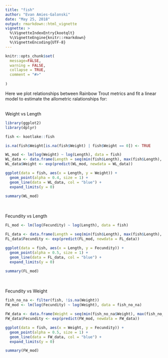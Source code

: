 ```yaml
---
title: "fish"
author: "Evan Amies-Galonski"
date: "May 25, 2018"
output: rmarkdown::html_vignette
vignette: >
  %\VignetteIndexEntry{kootqlt}
  %\VignetteEngine{knitr::rmarkdown}
  %\VignetteEncoding{UTF-8}
---
```

```r
knitr::opts_chunk$set(
  message=FALSE,
  warning = FALSE,
  collapse = TRUE,
  comment = "#>"
  
)
```
Here we plot relationships between Rainbow Trout metrics and fit a linear model to estimate the allometric ralationships for:
<br>
<br>

Weight vs Length

```r
library(ggplot2)
library(dplyr)

fish <- kootlake::fish

is.na(fish$Weight[is.na(fish$Weight) | fish$Weight == 0]) <- TRUE

WL_mod <- lm(log(Weight) ~ log(Length), data = fish)
WL_data <- data.frame(Length = seq(min(fish$Length), max(fish$Length), length.out = 30L))
WL_data$Weight <- exp(predict(WL_mod, newdata = WL_data))

ggplot(data = fish, aes(x = Length, y = Weight)) +
  geom_point(alpha = 0.4, size = 1) +
  geom_line(data = WL_data, col = "blue") +
  expand_limits(y = 0)

summary(WL_mod)
```

<br>
<br>
Fecundity vs Length

```r
FL_mod <- lm(log(Fecundity) ~ log(Length), data = fish)

FL_data <- data.frame(Length = seq(min(fish$Length), max(fish$Length), length.out = 30L))
FL_data$Fecundity <- exp(predict(FL_mod, newdata = FL_data))

ggplot(data = fish, aes(x = Length, y = Fecundity)) +
  geom_point(alpha = 0.5, size = 1) +
  geom_line(data = FL_data, col = "blue") +
  expand_limits(y = 0)

summary(FL_mod)

```
<br>
<br>
Fecundity vs Weight


```r
fish_no_na <- filter(fish, !is.na(Weight))
FW_mod <- lm(log(Fecundity) ~ log(Weight), data = fish_no_na)

FW_data <- data.frame(Weight = seq(min(fish_no_na$Weight), max(fish_no_na$Weight), length.out = 30L))
FW_data$Fecundity <- exp(predict(FW_mod, newdata = FW_data))

ggplot(data = fish, aes(x = Weight, y = Fecundity)) +
  geom_point(alpha = 0.5, size = 1) +
  geom_line(data = FW_data, col = "blue") +
  expand_limits(y = 0)

summary(FW_mod)
```


